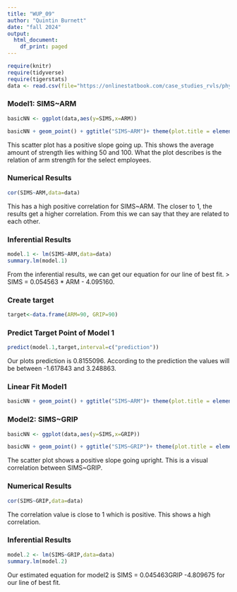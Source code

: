 ```yaml
---
title: "WUP_09"
author: "Quintin Burnett"
date: "fall 2024"
output:
  html_document:
    df_print: paged
---
```


```r
require(knitr)
require(tidyverse)
require(tigerstats)
data <- read.csv(file="https://onlinestatbook.com/case_studies_rvls/physical_strength/data.txt", sep="", header=TRUE)
```

### Model1: SIMS~ARM

```r
basicNN <- ggplot(data,aes(y=SIMS,x=ARM))
```

```r
basicNN + geom_point() + ggtitle("SIMS~ARM")+ theme(plot.title = element_text(hjust = 0.5, size = 20))
```

This scatter plot has a positive slope going up. This shows the average amount of strength lies withing 50 and 100. What the plot describes is the relation of arm strength for the select employees.

### Numerical Results

```r
cor(SIMS~ARM,data=data)
```

This has a high positive correlation for SIMS~ARM. The closer to 1, the results get a higher correlation. From this we can say that they are related to each other.

### Inferential Results
  
```r
model.1 <- lm(SIMS~ARM,data=data)
summary.lm(model.1)
```

From the inferential results, we can get our equation for our line of best fit. > SIMS = 0.054563 * ARM - 4.095160.


### Create target

```r
target<-data.frame(ARM=90, GRIP=90)
```

### Predict Target Point of Model 1

```r
predict(model.1,target,interval=c("prediction"))
```
Our plots prediction is 0.8155096. According to the prediction the values will be between -1.617843 and 3.248863.

### Linear Fit Model1

```r
basicNN + geom_point() + ggtitle("SIMS~ARM")+ theme(plot.title = element_text(hjust = 0.5, size = 20))+ geom_smooth(method=lm)
```

### Model2: SIMS~GRIP

```r
basicNN <- ggplot(data,aes(y=SIMS,x=GRIP))
```

```r
basicNN + geom_point() + ggtitle("SIMS~GRIP")+ theme(plot.title = element_text(hjust = 0.5, size = 20))
```

The scatter plot shows a positive slope going upright. This is a visual correlation between SIMS~GRIP.

### Numerical Results

```r
cor(SIMS~GRIP,data=data)
```

The correlation value is close to 1 which is positive. This shows a high correlation.

### Inferential Results
  
```r
model.2 <- lm(SIMS~GRIP,data=data)
summary.lm(model.2)
```

Our estimated equation for model2 is SIMS = 0.045463GRIP -4.809675 for our line of best fit.

